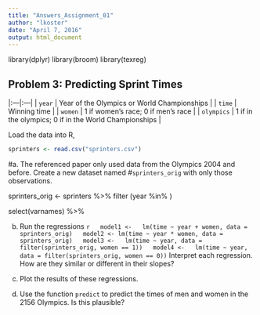 ```yaml
---
title: "Answers_Assignment_01"
author: "lkoster"
date: "April 7, 2016"
output: html_document
---
```


library(dplyr)
library(broom)
library(texreg)

## Problem 3: Predicting Sprint Times

|:---|:---|
| `year` | Year of the Olympics or World Championships |
| `time` | Winning time |
| `women` | 1 if women's race; 0 if men's race |
| `olympics` | 1 if in the olympics; 0 if in the World Championships |

Load the data into R,
```r
sprinters <- read.csv("sprinters.csv")
```


#a. The referenced paper only used data from the Olympics 2004 and before. Create a new dataset named #`sprinters_orig` with only those observations.

sprinters_orig <- sprinters %>%
  filter (year %in% )

  select(varnames) %>%

  



b. Run the regressions
    ```r
  model1 <-   lm(time ~ year + women, data = sprinters_orig)
  model2 <- lm(time ~ year * women, data = sprinters_orig)
  model3 <-   lm(time ~ year, data = filter(sprinters_orig, women == 1))
  model4 <-   lm(time ~ year, data = filter(sprinters_orig, women == 0))
    ```
    Interpret each regression. How are they similar or different in their 
    slopes?
  
c. Plot the results of these regressions.
d. Use the function `predict` to predict the times of men and women in the 2156 Olympics. Is this plausible? 
